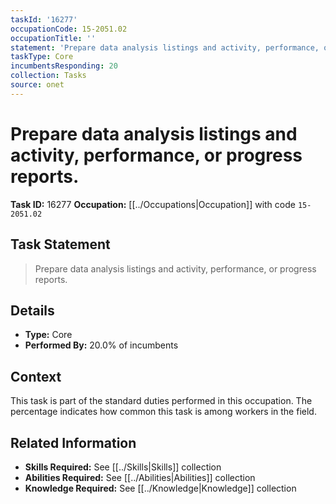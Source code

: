 ```yaml
---
taskId: '16277'
occupationCode: 15-2051.02
occupationTitle: ''
statement: 'Prepare data analysis listings and activity, performance, or progress reports.'
taskType: Core
incumbentsResponding: 20
collection: Tasks
source: onet
---
```

# Prepare data analysis listings and activity, performance, or progress reports.

**Task ID:** 16277
**Occupation:** [[../Occupations|Occupation]] with code `15-2051.02`

## Task Statement

> Prepare data analysis listings and activity, performance, or progress reports.

## Details

- **Type:** Core
- **Performed By:** 20.0% of incumbents

## Context

This task is part of the standard duties performed in this occupation. The percentage indicates how common this task is among workers in the field.

## Related Information

- **Skills Required:** See [[../Skills|Skills]] collection
- **Abilities Required:** See [[../Abilities|Abilities]] collection
- **Knowledge Required:** See [[../Knowledge|Knowledge]] collection

